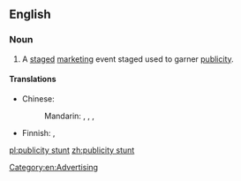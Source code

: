 ==English==
{{wikipedia}}

===Noun===
{{en-noun|head=[[publicity]] [[stunt]]}}

# A [[staged]] [[marketing]] event staged used to garner [[publicity]].

====Translations====
{{trans-top|staged marketing event}}
* Chinese: 
*: Mandarin: {{t|cmn|[[宣傳]][[性]][[噱頭]]|sc=Hani}}, {{t|cmn|[[宣传]][[性]][[噱头]]|tr=xuānchuánxìng xuétóu|sc=Hani}}, {{t|cmn|[[公開]][[作秀]]|sc=Hani}}, {{t|cmn|[[公开]][[作秀]]|tr=gōngkāi zuòxiù|sc=Hani}}
{{trans-mid}}
* Finnish: {{t|fi|julkisuustemppu}}, {{t|fi|julkisuustempaus}}
{{trans-bottom}}

[[Category:en:Advertising]]

[[pl:publicity stunt]]
[[zh:publicity stunt]]